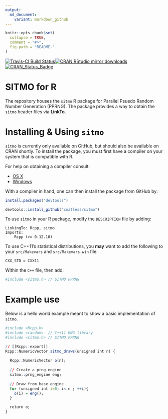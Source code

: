 ```yaml
---
output:
  md_document:
    variant: markdown_github
---
```


<!-- README.md is generated from README.Rmd. Please edit that file -->

```r
knitr::opts_chunk$set(
  collapse = TRUE,
  comment = "#>",
  fig.path = "README-"
)
```


[![Travis-CI Build Status](https://travis-ci.org/coatless/sitmo.svg?branch=master)](https://travis-ci.org/coatless/sitmo)[![CRAN RStudio mirror downloads](http://cranlogs.r-pkg.org/badges/sitmo)](http://www.r-pkg.org/pkg/sitmo) [![CRAN_Status_Badge](http://www.r-pkg.org/badges/version/sitmo)](https://cran.r-project.org/package=sitmo)

# SITMO for R 

The repository houses the `sitmo` R package for Parallel Psuedo Random Number Generation (PPRNG). The package provides a way to obtain the `sitmo` header files via **LinkTo**.

# Installing & Using `sitmo`

`sitmo` is currently only available on GitHub, but should also be available on CRAN shortly. To install the package, you must first have a compiler on your system that is compatible with R.

For help on obtaining a compiler consult:

-   [OS X](http://thecoatlessprofessor.com/programming/r-compiler-tools-for-rcpp-on-os-x/)
-   [Windows](http://thecoatlessprofessor.com/programming/rcpp/install-rtools-for-rcpp/)

With a compiler in hand, one can then install the package from GitHub by:

```r
install.packages("devtools")

devtools::install_github("coatless/sitmo")
```

To use `sitmo` in your R package, modify the `DESCRIPTION` file by adding:

    LinkingTo: Rcpp, sitmo
    Imports:
        Rcpp (>= 0.12.10)

To use C++11's statistical distributions, you **may** want to add the following to your `src/Makevars` and `src/Makevars.win` file:

    CXX_STD = CXX11

Within the `C++` file, then add:

```r
#include <sitmo.h> // SITMO PPRNG
```


# Example use

Below is a hello world example meant to show a basic implementation of `sitmo`.

```r
#include <Rcpp.h>
#include <random>  // C++11 RNG library
#include <sitmo.h> // SITMO PPRNG

// [[Rcpp::export]]
Rcpp::NumericVector sitmo_draws(unsigned int n) {
  
  Rcpp::NumericVector o(n);
  
  // Create a prng engine
  sitmo::prng_engine eng;
  
  // Draw from base engine
  for (unsigned int i=0; i< n ; ++i){
    o(i) = eng();  
  }

  return o;
}
```

